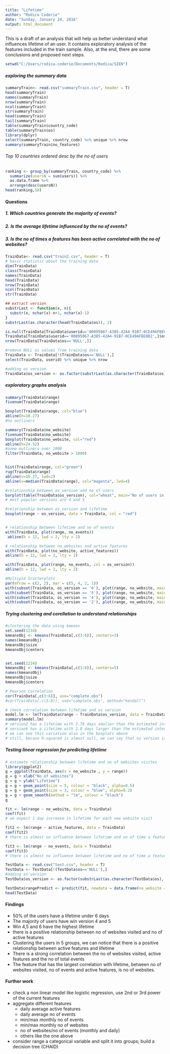 ```yaml
---
title: "Lifetime"
author: "Rodica Coderie"
date: "Sunday, January 24, 2016"
output: html_document
---
```


This is a draft of an analysis that will help us better understand what influences lifetime of an user.
It contains exploratory analysis of the features included in the train sample. Also, at the end, there are some conclusions and proposed next steps.

```r
setwd("C:/Users/rodica.coderie/Documents/Rodica/SIEN")
```
##### exploring the summary data
```r
summaryTrain<- read.csv("summaryTrain.csv", header = T)
head(summaryTrain)
names(summaryTrain)
nrow(summaryTrain)
ncol(summaryTrain)
str(summaryTrain)
head(summaryTrain)
tail(summaryTrain)
table(summaryTrain$country_code)
table(summaryTrain$os)
library(dplyr)
select(summaryTrain, country_code) %>% unique %>% nrow
summary(summaryTrain$no_features)
```
###### Top 10 countries ordered desc by the no of users
```r
ranking <- group_by(summaryTrain, country_code) %>%
  summarize(usersN = sum(users)) %>%
  as.data.frame %>%
  arrange(desc(usersN))
head(ranking,10)
```
#### Questions
##### 1. Which countries generate the majority of events?
##### 2. Is the average lifetime influenced by the no of events?
##### 3. Is the no of times a features has been active correlated with the no of websites?

```r
TrainData<- read.csv("train2.csv", header = T)
# basic statistic about the training data
dim(TrainData)
class(TrainData)
names(TrainData)
head(TrainData)
nrow(TrainData)
ncol(TrainData)
str(TrainData)

## extract version
substrLast <- function(x, n){
  substr(x, nchar(x)-n+1, nchar(x)-1)
}
substrLast(as.character(head(TrainData$os)), 2)

is.null(TrainData[TrainData$userid=='00095067-A385-42A4-91B7-0CE49AFBE0D2',]$os)
TrainData[TrainData$userid=='00095067-A385-42A4-91B7-0CE49AFBE0D2',]$os=='NULL'
nrow(TrainData[TrainData$os=='NULL',])

#remove NULL os values from training data
TrainData <- TrainData[!(TrainData$os=='NULL'),]
select(TrainData, userid) %>% unique %>% nrow

#adding os version
TrainData$os_version <- as.factor(substrLast(as.character(TrainData$os), 2))
```

##### exploratory graphs analysis
```r
summary(TrainData$range)
fivenum(TrainData$range)

boxplot(TrainData$range, col="blue")
abline(h=10.27)
#no outliners

summary(TrainData$no_website)
fivenum(TrainData$no_website)
boxplot(TrainData$no_website, col="red")
abline(h=24.52)
#some outliners over 1000
filter(TrainData, no_website > 1000)


hist(TrainData$range, col="green")
rug(TrainData$range)
abline(v=10.27, lwd=2)
abline(v=median(TrainData$range), col="magenta", lwd=4)

#relationship between os_version and no of users
barplot(table(TrainData$os_version), col="wheat", main="No of users in each win version")
# most popular versions are 4 and 5

#relationship between os_version and lifetime
boxplot(range ~ os_version, data = TrainData, col = "red")


# relationship between lifetime and no of events
with(TrainData, plot(range, no_events))
 abline(h = 12, lwd = 2, lty = 2)

# relationship between no_websites and active features
with(TrainData, plot(no_website, active_features))
abline(h = 12, lwd = 2, lty = 2)

with(TrainData, plot(range, no_events, col = os_version))
abline(h = 12, lwd = 2, lty = 2)

#Multiple Scatterplots
par(mfrow = c(2, 2), mar = c(5, 4, 2, 1))
with(subset(TrainData, os_version == '6'), plot(range, no_website, main = "Version 6"))
with(subset(TrainData, os_version == '5'), plot(range, no_website, main = "Version 5"))
with(subset(TrainData, os_version == '4'), plot(range, no_website, main = "Version 4"))
with(subset(TrainData, os_version == '2'), plot(range, no_website, main = "Version 2"))
```
##### Trying clustering and corellation to understand relationships
```r
#clustering the data using kmeans
set.seed(1234)
kmeansObj <- kmeans(TrainData[,c(3:6)], centers=3)
names(kmeansObj)
kmeansObj$size
kmeansObj$centers


set.seed(1234)
kmeansObj <- kmeans(TrainData[,c(3:6)], centers=5)
names(kmeansObj)
kmeansObj$size
kmeansObj$centers

# Pearson correlation
cor(TrainData[,c(3:6)], use="complete.obs")
#cor(TrainData[,c(3:6)], use="complete.obs", method="kendall")

# check correlation between lifetime and os version
model.lm <- lm(TrainData$range ~ TrainData$os_version, data = TrainData)
summary(model.lm)
# version2 has a lifetime with 3.76 days smaller than the estimated intercept (we can consider intercept as average lifetime)
# version6 has a iifetime with 2.8 days larger than the estimated intercept
# we can see this variation also in the boxplots above
# still, becase R-squared is almost null, we can say that os version is not explaining the model
```
##### Testing linear regression for predicting lifetime
```r
# estimate relationship betwwen lifetime and no of websites visites
library(ggplot2)
g = ggplot(TrainData, aes(x = no_website , y = range))
g = g + xlab("No of websites")
g = g + ylab("Lifetime")
g = g + geom_point(size = 5, colour = "black", alpha=0.5)
g = g + geom_point(size = 3, colour = "blue", alpha=0.2)
g = g + geom_smooth(method = "lm", colour = "black")
g

fit <- lm(range ~ no_website, data = TrainData)
coef(fit)
# we expect 1 day increase in lifetime for each new website visit

fit2 <- lm(range ~ active_features, data = TrainData)
coef(fit2)
# there is almost no influence between lifetime and no of time a features has been active

fit3 <- lm(range ~ no_events, data = TrainData)
coef(fit3)
# there is almost no influence between lifetime and no of time a features has been active

TestData <- read.csv("test.csv", header = T)
TestData <- TestData[!(TestData$os=='NULL'),]
#adding os version
TestData$os_version <- as.factor(substrLast(as.character(TestData$os), 2))

TestData$rangePredict <- predict(fit, newdata = data.frame(no_website = TestData$no_website))
head(TestData)
```

#### Findings
* 50% of the users have a lifetime under 6 days
* The majority of users have win version 4 and 5
* Win 4,5 and 6 have the highest lifetime
* there is a positive relationship between no of websites visited and no of active features
* Clustering the users in 5 groups, we can notice that there is a positive relationship between active features and lifetime
* There is a strong correlation between the no of websites visited, active features and the no of total events
* The feature that has the largest correlation with lifetime, between no of websites visited, no of events and active features, is no of websites.

#### Further work
* check a non linear model like logistic regression, use 2nd or 3rd power of the current features 
* aggregate different features
  + daily average active features
  + daily average no of events
  + min/max monthly no of events
  + min/max monthly no of websites
  + no of websites/no of events (monthly and daily)
  + others like the one above
* consider range a categorical variable and split it into groups; build a decision tree (CHAID)

